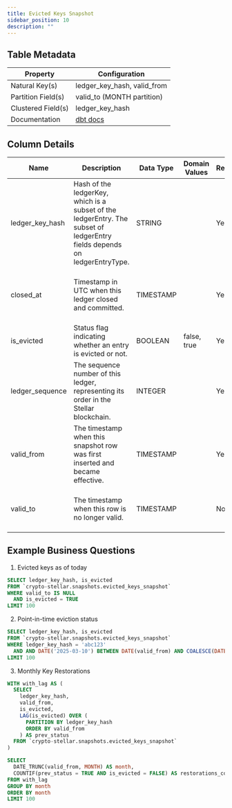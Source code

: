 ```yaml
---
title: Evicted Keys Snapshot
sidebar_position: 10
description: ""
---
```


<div className="scoped-data-dictionary-table">

## Table Metadata

| Property | Configuration |
| --- | --- |
| Natural Key(s) | ledger_key_hash, valid_from |
| Partition Field(s) | valid_to (MONTH partition) |
| Clustered Field(s) | ledger_key_hash |
| Documentation | [dbt docs](http://www.stellar-dbt-docs.com/#!/model/model.stellar_dbt_public.evicted_keys_snapshot) |

## Column Details

| Name | Description | Data Type | Domain Values | Required? | Notes |
| --- | --- | --- | --- | --- | --- |
| ledger_key_hash | Hash of the ledgerKey, which is a subset of the ledgerEntry. The subset of ledgerEntry fields depends on ledgerEntryType. | STRING |  | Yes |  |
| closed_at | Timestamp in UTC when this ledger closed and committed. | TIMESTAMP |  | Yes | Ledgers are expected to close ~every 5 seconds. |
| is_evicted | Status flag indicating whether an entry is evicted or not. | BOOLEAN | false, true | Yes | false = key has been restored. |
| ledger_sequence | The sequence number of this ledger, representing its order in the Stellar blockchain. | INTEGER |  | Yes | Cluster Field. Unique per ledger. |
| valid_from | The timestamp when this snapshot row was first inserted and became effective. | TIMESTAMP |  | Yes | Helps track changes over time. |
| valid_to | The timestamp when this row is no longer valid. | TIMESTAMP |  | No | If null, the setting is currently active. |

## Example Business Questions

1. Evicted keys as of today

```sql
SELECT ledger_key_hash, is_evicted
FROM `crypto-stellar.snapshots.evicted_keys_snapshot`
WHERE valid_to IS NULL
  AND is_evicted = TRUE
LIMIT 100
```

2. Point-in-time eviction status

```sql
SELECT ledger_key_hash, is_evicted
FROM `crypto-stellar.snapshots.evicted_keys_snapshot`
WHERE ledger_key_hash = 'abc123'
  AND AND DATE('2025-03-10') BETWEEN DATE(valid_from) AND COALESCE(DATE(valid_to), '9999-12-31')
LIMIT 100
```

3. Monthly Key Restorations

```sql
WITH with_lag AS (
  SELECT
    ledger_key_hash,
    valid_from,
    is_evicted,
    LAG(is_evicted) OVER (
      PARTITION BY ledger_key_hash
      ORDER BY valid_from
    ) AS prev_status
  FROM `crypto-stellar.snapshots.evicted_keys_snapshot`
)

SELECT
  DATE_TRUNC(valid_from, MONTH) AS month,
  COUNTIF(prev_status = TRUE AND is_evicted = FALSE) AS restorations_count
FROM with_lag
GROUP BY month
ORDER BY month
LIMIT 100
```

</div>
